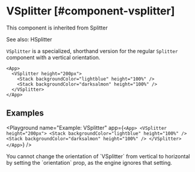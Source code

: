 
# VSplitter [#component-vsplitter]

This component is inherited from <SmartLink href="/new-components/Splitter">Splitter</SmartLink>

See also: <SmartLink href="/new-components/HSplitter">HSplitter</SmartLink>

`VSplitter` is a specialized, shorthand version for the regular `Splitter` component with a vertical orientation.

```xmlui copy
<App>
  <VSplitter height="200px">
    <Stack backgroundColor="lightblue" height="100%" />
    <Stack backgroundColor="darksalmon" height="100%" />
  </VSplitter>
</App>
```

## Examples

<Playground
  name="Example: VSplitter"
  app={`
    <App>
      <VSplitter height="200px">
        <Stack backgroundColor="lightblue" height="100%" />
        <Stack backgroundColor="darksalmon" height="100%" />
      </VSplitter>
    </App>
  `}
/>

<Callout type="info" emoji="📔">
You cannot change the orientation of `VSplitter` from vertical to horizontal by setting the `orientation` prop, as the engine ignores that setting.
</Callout>



